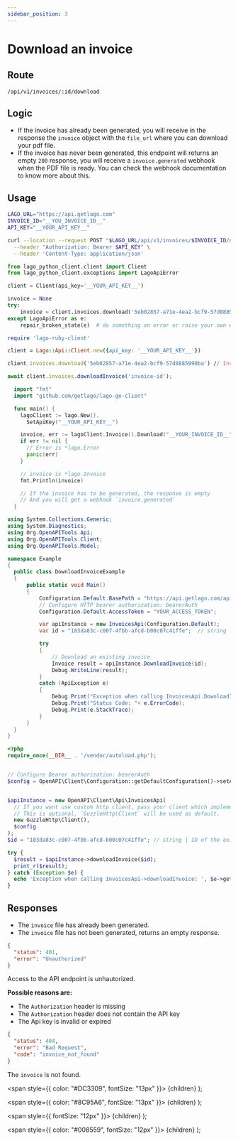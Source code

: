```yaml
---
sidebar_position: 3
---
```



# Download an invoice

## Route

```curl title="POST"
/api/v1/invoices/:id/download
```

## Logic

- If the invoice has already been generated, you will receive in the response the `invoice` object with the `file_url` where you can download your pdf file.
- If the invoice has never been generated, this endpoint will returns an empty `200` response, you will receive a `invoice.generated` webhook when the PDF file is ready.
  You can check the webhook documentation to know more about this.

## Usage

<Tabs groupId="prog-language">
  <TabItem value="curl" label="Curl" default>

  ```bash
  LAGO_URL="https://api.getlago.com"
  INVOICE_ID="__YOU_INVOICE_ID__"
  API_KEY="__YOUR_API_KEY__"

  curl --location --request POST "$LAGO_URL/api/v1/invoices/$INVOICE_ID/download" \
    --header "Authorization: Bearer $API_KEY" \
    --header 'Content-Type: application/json'
  ```
  </TabItem>

  <TabItem value="python" label="Python">

  ```python
  from lago_python_client.client import Client
  from lago_python_client.exceptions import LagoApiError

  client = Client(api_key='__YOUR_API_KEY__')

  invoice = None
  try:
      invoice = client.invoices.download('5eb02857-a71e-4ea2-bcf9-57d8885990ba')  # Invoice ID
  except LagoApiError as e:
      repair_broken_state(e)  # do something on error or raise your own exception
  ```
  </TabItem>

  <TabItem value="ruby" label="Ruby">

  ```ruby
  require 'lago-ruby-client'

  client = Lago::Api::Client.new({api_key: '__YOUR_API_KEY__'})

  client.invoices.download('5eb02857-a71e-4ea2-bcf9-57d8885990ba') // Invoice ID
  ```
  </TabItem>

  <TabItem value="javascript" label="Javascript">

  ```javascript
  await client.invoices.downloadInvoice('invoice-id');
  ```
  </TabItem>

  <TabItem value="go" label="Go">

  ```go
    import "fmt"
    import "github.com/getlago/lago-go-client"

    func main() {
      lagoClient := lago.New().
        SetApiKey("__YOUR_API_KEY__")

      invoice, err := lagoClient.Invoice().Download("__YOUR_INVOICE_ID__")
      if err != nil {
        // Error is *lago.Error
        panic(err)
      }

      // invoice is *lago.Invoice
      fmt.Println(invoice)

      // If the invoice has to be generated, the response is empty
      // And you will get a webhook `invoice.generated`
    }
  ```

  </TabItem>

  <TabItem value="csharp" label="C#">

  ```csharp
using System.Collections.Generic;
using System.Diagnostics;
using Org.OpenAPITools.Api;
using Org.OpenAPITools.Client;
using Org.OpenAPITools.Model;

namespace Example
{
    public class DownloadInvoiceExample
    {
        public static void Main()
        {
            Configuration.Default.BasePath = "https://api.getlago.com/api/v1";
            // Configure HTTP bearer authorization: bearerAuth
            Configuration.Default.AccessToken = "YOUR_ACCESS_TOKEN";

            var apiInstance = new InvoicesApi(Configuration.Default);
            var id = "183da83c-c007-4fbb-afcd-b00c07c41ffe";  // string | ID of the existing Lago Invoice

            try
            {
                // Download an existing invoice
                Invoice result = apiInstance.DownloadInvoice(id);
                Debug.WriteLine(result);
            }
            catch (ApiException e)
            {
                Debug.Print("Exception when calling InvoicesApi.DownloadInvoice: " + e.Message );
                Debug.Print("Status Code: "+ e.ErrorCode);
                Debug.Print(e.StackTrace);
            }
        }
    }
}
  ```

  </TabItem>
  <TabItem value="php" label="PHP">

  ```php
<?php
require_once(__DIR__ . '/vendor/autoload.php');


// Configure Bearer authorization: bearerAuth
$config = OpenAPI\Client\Configuration::getDefaultConfiguration()->setAccessToken('YOUR_ACCESS_TOKEN');


$apiInstance = new OpenAPI\Client\Api\InvoicesApi(
    // If you want use custom http client, pass your client which implements `GuzzleHttp\ClientInterface`.
    // This is optional, `GuzzleHttp\Client` will be used as default.
    new GuzzleHttp\Client(),
    $config
);
$id = "183da83c-c007-4fbb-afcd-b00c07c41ffe"; // string | ID of the existing Lago Invoice

try {
    $result = $apiInstance->downloadInvoice($id);
    print_r($result);
} catch (Exception $e) {
    echo 'Exception when calling InvoicesApi->downloadInvoice: ', $e->getMessage(), PHP_EOL;
}
  ```

  </TabItem>
</Tabs>

## Responses

<Tabs>
  <TabItem value="200" label="HTTP 200" default>

  * The `invoice` file has already been generated.
  * The `invoice` file has not been generated, returns an empty response.


  </TabItem>

  <TabItem value="401" label="HTTP 401">

  ```json
  {
    "status": 401,
    "error": "Unauthorized"
  }
  ```

  Access to the API endpoint is unhautorized.

  **Possible reasons are:**
  * The `Authorization` header is missing
  * The `Authorization` header does not contain the API key
  * The Api key is invalid or expired


  </TabItem>

  <TabItem value="404" label="HTTP 404">

  ```json
  {
    "status": 404,
    "error": "Bad Request",
    "code": "invoice_not_found"
  }
  ```

  The `invoice` is not found.
  </TabItem>
</Tabs>

  <span
    style={{
      color: "#DC3309",
      fontSize: "13px"
    }}>
    {children}
  </span>
);

  <span
    style={{
      color: "#8C95A6",
      fontSize: "13px"
    }}>
    {children}
  </span>
);

  <span
    style={{
      fontSize: "12px"
    }}>
    {children}
  </span>
);

  <span
    style={{
      color: "#008559",
      fontSize: "12px"
    }}>
    {children}
  </span>
);
